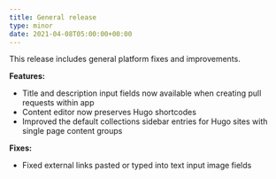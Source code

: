 ```yaml
---
title: General release
type: minor
date: 2021-04-08T05:00:00+00:00
---
```


This release includes general platform fixes and improvements.

**Features:**

* Title and description input fields now available when creating pull requests within app
* Content editor now preserves Hugo shortcodes
* Improved the default collections sidebar entries for Hugo sites with single page content groups

**Fixes:**

* Fixed external links pasted or typed into text input image fields
